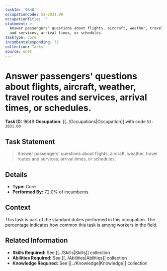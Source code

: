 ```yaml
---
taskId: '9648'
occupationCode: 53-2031.00
occupationTitle: ''
statement: >-
  Answer passengers' questions about flights, aircraft, weather, travel routes
  and services, arrival times, or schedules.
taskType: Core
incumbentsResponding: 72
collection: Tasks
source: onet
---
```

# Answer passengers' questions about flights, aircraft, weather, travel routes and services, arrival times, or schedules.

**Task ID:** 9648
**Occupation:** [[../Occupations|Occupation]] with code `53-2031.00`

## Task Statement

> Answer passengers' questions about flights, aircraft, weather, travel routes and services, arrival times, or schedules.

## Details

- **Type:** Core
- **Performed By:** 72.0% of incumbents

## Context

This task is part of the standard duties performed in this occupation. The percentage indicates how common this task is among workers in the field.

## Related Information

- **Skills Required:** See [[../Skills|Skills]] collection
- **Abilities Required:** See [[../Abilities|Abilities]] collection
- **Knowledge Required:** See [[../Knowledge|Knowledge]] collection
